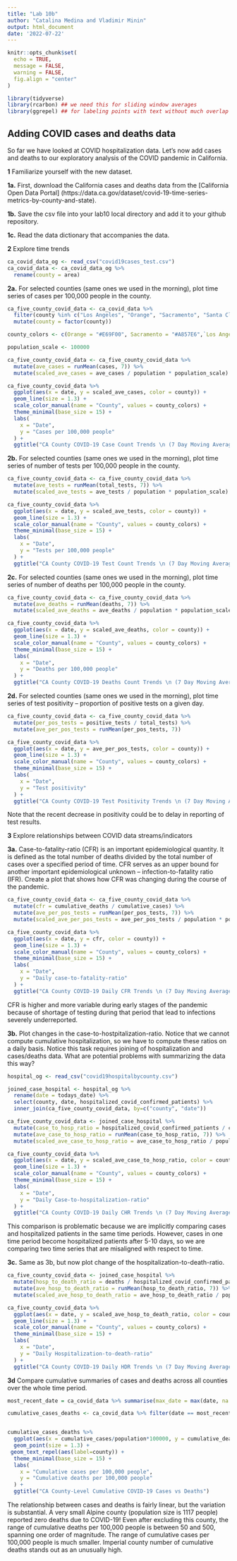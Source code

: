```yaml
---
title: "Lab 10b"
author: "Catalina Medina and Vladimir Minin"
output: html_document
date: '2022-07-22'
---
```


```r
knitr::opts_chunk$set(
  echo = TRUE,
  message = FALSE,
  warning = FALSE,
  fig.align = "center"
)
```

```r
library(tidyverse)
library(rcarbon) ## we need this for sliding window averages
library(ggrepel) ## for labeling points with text without much overlap
```


## Adding COVID cases and deaths data

So far we have looked at COVID hospitalization data. Let's now add cases and deaths to our exploratory analysis of the COVID pandemic in California.

**1** Familiarize yourself with the new dataset.

**1a.** First, download the California cases and deaths data from the [California Open Data Portal] (https://data.ca.gov/dataset/covid-19-time-series-metrics-by-county-and-state). 

**1b.** Save the csv file into your lab10 local directory and add it to your github repository. 


**1c.** Read the data dictionary that accompanies the data.


**2** Explore time trends

```r
ca_covid_data_og <- read_csv("covid19cases_test.csv")
ca_covid_data <- ca_covid_data_og %>% 
  rename(county = area)
```

**2a.** For selected counties (same ones we used in the morning), plot time series of cases per 100,000 people in the county.

```r
ca_five_county_covid_data <- ca_covid_data %>% 
  filter(county %in% c("Los Angeles", "Orange", "Sacramento", "Santa Clara", "San Francisco")) %>% 
  mutate(county = factor(county))

county_colors <- c(Orange = "#E69F00", Sacramento = "#A857E6",`Los Angeles` = "#0072B2", `Santa Clara` = "#CC79A7", `San Francisco` = "#009E73")

population_scale <- 100000
```

```r
ca_five_county_covid_data <- ca_five_county_covid_data %>% 
  mutate(ave_cases = runMean(cases, 7)) %>% 
  mutate(scaled_ave_cases = ave_cases / population * population_scale)

ca_five_county_covid_data %>% 
  ggplot(aes(x = date, y = scaled_ave_cases, color = county)) +
  geom_line(size = 1.3) + 
  scale_color_manual(name = "County", values = county_colors) + 
  theme_minimal(base_size = 15) + 
  labs(
    x = "Date",
    y = "Cases per 100,000 people"
  ) + 
  ggtitle("CA County COVID-19 Case Count Trends \n (7 Day Moving Average)")
```

**2b.** For selected counties (same ones we used in the morning), plot time series of number of tests per 100,000 people in the county.
```r
ca_five_county_covid_data <- ca_five_county_covid_data %>% 
  mutate(ave_tests = runMean(total_tests, 7)) %>% 
  mutate(scaled_ave_tests = ave_tests / population * population_scale)

ca_five_county_covid_data %>% 
  ggplot(aes(x = date, y = scaled_ave_tests, color = county)) +
  geom_line(size = 1.3) + 
  scale_color_manual(name = "County", values = county_colors) + 
  theme_minimal(base_size = 15) + 
  labs(
    x = "Date",
    y = "Tests per 100,000 people"
  ) + 
  ggtitle("CA County COVID-19 Test Count Trends \n (7 Day Moving Average)")
```

**2c.** For selected counties (same ones we used in the morning), plot time series of number of deaths per 100,000 people in the county.
```r
ca_five_county_covid_data <- ca_five_county_covid_data %>% 
  mutate(ave_deaths = runMean(deaths, 7)) %>% 
  mutate(scaled_ave_deaths = ave_deaths / population * population_scale)

ca_five_county_covid_data %>% 
  ggplot(aes(x = date, y = scaled_ave_deaths, color = county)) +
  geom_line(size = 1.3) + 
  scale_color_manual(name = "County", values = county_colors) + 
  theme_minimal(base_size = 15) + 
  labs(
    x = "Date",
    y = "Deaths per 100,000 people"
  ) + 
  ggtitle("CA County COVID-19 Deaths Count Trends \n (7 Day Moving Average)")
```

**2d.** For selected counties (same ones we used in the morning), plot time series of test positivity -- proportion of positive tests on a given day.
```r
ca_five_county_covid_data <- ca_five_county_covid_data %>% 
  mutate(per_pos_tests = positive_tests / total_tests) %>% 
  mutate(ave_per_pos_tests = runMean(per_pos_tests, 7)) 

ca_five_county_covid_data %>% 
  ggplot(aes(x = date, y = ave_per_pos_tests, color = county)) +
  geom_line(size = 1.3) + 
  scale_color_manual(name = "County", values = county_colors) + 
  theme_minimal(base_size = 15) + 
  labs(
    x = "Date",
    y = "Test positivity"
  ) + 
  ggtitle("CA County COVID-19 Test Positivity Trends \n (7 Day Moving Average)")
```

Note that the recent decrease in positivity could be to delay in reporting of test results.

**3** Explore relationships between COVID data streams/indicators

**3a.** Case-to-fatality-ratio (CFR) is an important epidemiological quantity. It is defined as the total number of deaths divided by the total number of  cases over a specified period of time. CFR serves as an upper bound for another important epidemiological unknown -- infection-to-fatality ratio (IFR). Create a plot that shows how CFR was changing during the course of the pandemic.
```r
ca_five_county_covid_data <- ca_five_county_covid_data %>% 
  mutate(cfr = cumulative_deaths / cumulative_cases) %>% 
  mutate(ave_per_pos_tests = runMean(per_pos_tests, 7)) %>% 
  mutate(scaled_ave_per_pos_tests = ave_per_pos_tests / population * population_scale)

ca_five_county_covid_data %>% 
  ggplot(aes(x = date, y = cfr, color = county)) +
  geom_line(size = 1.3) + 
  scale_color_manual(name = "County", values = county_colors) + 
  theme_minimal(base_size = 15) + 
  labs(
    x = "Date",
    y = "Daily case-to-fatality-ratio"
  ) + 
  ggtitle("CA County COVID-19 Daily CFR Trends \n (7 Day Moving Average)")
```

CFR is  higher and more variable during early stages of the pandemic because of shortage of testing during that period that lead to infections severely underreported.

**3b.** Plot changes in the case-to-hostpitalization-ratio. Notice that we cannot compute cumulative hospitalization,  so we have to compute these ratios on a daily basis. Notice this task requires joining of hospitalization and cases/deaths data. What are potential problems with summarizing the data this way?

```r
hospital_og <- read_csv("covid19hospitalbycounty.csv")

joined_case_hospital <- hospital_og %>% 
  rename(date = todays_date) %>% 
  select(county, date, hospitalized_covid_confirmed_patients) %>% 
  inner_join(ca_five_county_covid_data, by=c("county", "date"))
```

```r
ca_five_county_covid_data <- joined_case_hospital %>% 
  mutate(case_to_hosp_ratio = hospitalized_covid_confirmed_patients / cases) %>% 
  mutate(ave_case_to_hosp_ratio = runMean(case_to_hosp_ratio, 7)) %>% 
  mutate(scaled_ave_case_to_hosp_ratio = ave_case_to_hosp_ratio / population * population_scale)

ca_five_county_covid_data %>% 
  ggplot(aes(x = date, y = scaled_ave_case_to_hosp_ratio, color = county)) +
  geom_line(size = 1.3) + 
  scale_color_manual(name = "County", values = county_colors) + 
  theme_minimal(base_size = 15) + 
  labs(
    x = "Date",
    y = "Daily Case-to-hospitalization-ratio"
  ) + 
  ggtitle("CA County COVID-19 Daily CHR Trends \n (7 Day Moving Average)")
```

This comparison is problematic because we are implicitly comparing cases and hospitalized patients in the same time periods. However, cases in one time period become hospitalized patients after 5-10 days, so we are comparing two time series that are misaligned with respect to time.

**3c.** Same as 3b, but now plot change of the hospitalization-to-death-ratio.  

```r
ca_five_county_covid_data <- joined_case_hospital %>% 
  mutate(hosp_to_death_ratio = deaths / hospitalized_covid_confirmed_patients) %>% 
  mutate(ave_hosp_to_death_ratio = runMean(hosp_to_death_ratio, 7)) %>% 
  mutate(scaled_ave_hosp_to_death_ratio = ave_hosp_to_death_ratio / population * population_scale)

ca_five_county_covid_data %>% 
  ggplot(aes(x = date, y = scaled_ave_hosp_to_death_ratio, color = county)) +
  geom_line(size = 1.3) + 
  scale_color_manual(name = "County", values = county_colors) + 
  theme_minimal(base_size = 15) + 
  labs(
    x = "Date",
    y = "Daily Hospitalization-to-death-ratio"
  ) + 
  ggtitle("CA County COVID-19 Daily HDR Trends \n (7 Day Moving Average)")
```

**3d** Compare cumulative summaries of cases and deaths across all counties over the whole time period.
```r
most_recent_date = ca_covid_data %>% summarise(max_date = max(date, na.rm=T))

cumulative_cases_deaths <- ca_covid_data %>% filter(date == most_recent_date & area_type == "County")


cumulative_cases_deaths %>% 
  ggplot(aes(x = cumulative_cases/population*100000, y = cumulative_deaths/population*100000)) +
  geom_point(size = 1.3) + 
 geom_text_repel(aes(label=county)) +
  theme_minimal(base_size = 15) + 
  labs(
    x = "Cumulative cases per 100,000 people",
    y = "Cumulative deaths per 100,000 people"
  ) + 
  ggtitle("CA County-Level Cumulative COVID-19 Cases vs Deaths")
```

The relationship between cases and deaths is fairly linear, but the variation is substantial. A very small Alpine county (population size is 1117 people) reported zero deaths due to COVID-19! Even after excluding this county, the range of cumulative deaths per 100,000 people is between 50 and 500, spanning one order of magnitude. The range of cumulative cases per 100,000 people is much smaller. Imperial county number of cumulative deaths stands out as an unusually high. 